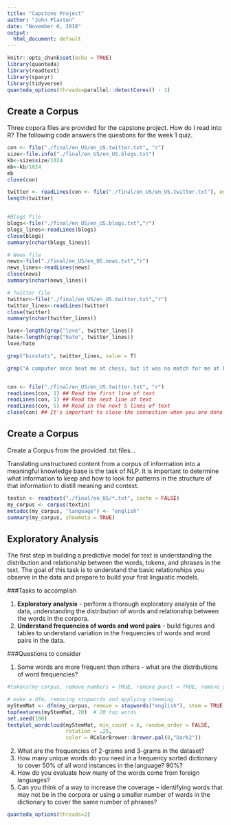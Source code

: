```yaml
---
title: "Capstone Project"
author: "John Plaxton"
date: "November 6, 2018"
output:
  html_document: default
---
```


```r
knitr::opts_chunk$set(echo = TRUE)
library(quanteda)
library(readtext)
library(spacyr)
library(tidyverse)
quanteda_options(threads=parallel::detectCores() - 1)
```

## Create a Corpus

Three copora files are provided for the capstone project.  How do I read into R?  The following code answers the questions for the week 1 quiz.

```r
con <- file("./final/en_US/en_US.twitter.txt", "r") 
size<-file.info("./final/en_US/en_US.blogs.txt")
kb<-size$size/1024
mb<-kb/1024
mb
close(con)

twitter <- readLines(con <- file("./final/en_US/en_US.twitter.txt"), encoding = "UTF-8", skipNul = TRUE)
length(twitter)


#Blogs file
blogs<-file("./final/en_US/en_US.blogs.txt","r")
blogs_lines<-readLines(blogs)
close(blogs)
summary(nchar(blogs_lines))

# News file
news<-file("./final/en_US/en_US.news.txt","r")
news_lines<-readLines(news)
close(news)
summary(nchar(news_lines))

# Twitter file
twitter<-file("./final/en_US/en_US.twitter.txt","r")
twitter_lines<-readLines(twitter)
close(twitter)
summary(nchar(twitter_lines))

love<-length(grep("love", twitter_lines))
hate<-length(grep("hate", twitter_lines))
love/hate

grep("biostats", twitter_lines, value = T)

grep("A computer once beat me at chess, but it was no match for me at kickboxing", twitter_lines)


con <- file("./final/en_US/en_US.twitter.txt", "r") 
readLines(con, 1) ## Read the first line of text 
readLines(con, 1) ## Read the next line of text 
readLines(con, 5) ## Read in the next 5 lines of text 
close(con) ## It's important to close the connection when you are done

```

## Create a Corpus

Create a Corpus from the provided .txt files...

Translating unstructured content from a corpus of information into a meaningful knowledge base is the task of NLP.  It is important to determine what information to keep and how to look for patterns in the structure of that information to distill meaning and context.


```r
textin <- readtext("./final/en_US/*.txt", cache = FALSE)
my_corpus <- corpus(textin)
metadoc(my_corpus, "language") <- "english"
summary(my_corpus, showmeta = TRUE)

```
## Exploratory Analysis

The first step in building a predictive model for text is understanding the distribution and relationship between the words, tokens, and phrases in the text. The goal of this task is to understand the basic relationships you observe in the data and prepare to build your first linguistic models.

###Tasks to accomplish

1. **Exploratory analysis** - perform a thorough exploratory analysis of the data, understanding the distribution of words and relationship between the words in the corpora.
2. **Understand frequencies of words and word pairs** - build figures and tables to understand variation in the frequencies of words and word pairs in the data.

###Questions to consider

1. Some words are more frequent than others - what are the distributions of word frequencies?
```r
#tokens(my_corpus, remove_numbers = TRUE, remove_punct = TRUE, remove_separators = TRUE)

# make a dfm, removing stopwords and applying stemming
myStemMat <- dfm(my_corpus, remove = stopwords("english"), stem = TRUE, remove_punct = TRUE)
topfeatures(myStemMat, 20)  # 20 top words
set.seed(100)
textplot_wordcloud(myStemMat, min_count = 6, random_order = FALSE,
                   rotation = .25, 
                   color = RColorBrewer::brewer.pal(8,"Dark2"))
```
2. What are the frequencies of 2-grams and 3-grams in the dataset?
3. How many unique words do you need in a frequency sorted dictionary to cover 50% of all word instances in the language? 90%?
4. How do you evaluate how many of the words come from foreign languages?
5. Can you think of a way to increase the coverage -- identifying words that may not be in the corpora or using a smaller number of words in the dictionary to cover the same number of phrases?

```r
quanteda_options(threads=2)
```
